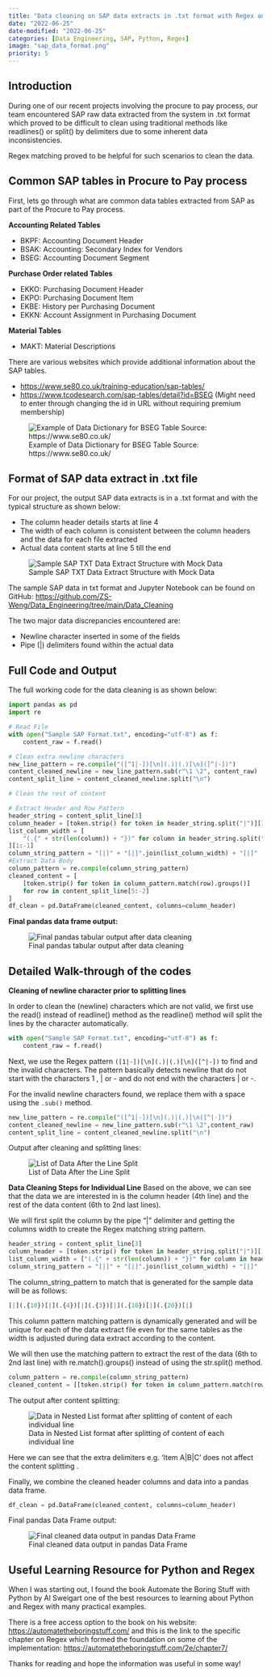 ```yaml
---
title: "Data cleaning on SAP data extracts in .txt format with Regex and Python"
date: "2022-06-25"
date-modified: "2022-06-25"
categories: [Data Engineering, SAP, Python, Regex]
image: "sap_data_format.png"
priority: 5
---
```


## Introduction

During one of our recent projects involving the procure to pay process, our team encountered SAP raw data extracted from the system in .txt format which proved to be difficult to clean using traditional methods like readlines() or split() by delimiters due to some inherent data inconsistencies.

Regex matching proved to be helpful for such scenarios to clean the data.

## Common SAP tables in Procure to Pay process
First, lets go through what are common data tables extracted from SAP as part of the Procure to Pay process.

**Accounting Related Tables**

* BKPF: Accounting Document Header
* BSAK: Accounting: Secondary Index for Vendors
* BSEG: Accounting Document Segment

**Purchase Order related Tables**

* EKKO: Purchasing Document Header
* EKPO: Purchasing Document Item
* EKBE: History per Purchasing Document
* EKKN: Account Assignment in Purchasing Document

**Material Tables**

* MAKT: Material Descriptions

There are various websites which provide additional information about the SAP tables.

* <https://www.se80.co.uk/training-education/sap-tables/>
* <https://www.tcodesearch.com/sap-tables/detail?id=BSEG> (Might need to enter through changing the id in URL without requiring premium membership)

![Example of Data Dictionary for BSEG Table Source: https://www.se80.co.uk/](bseg_table.png)


## Format of SAP data extract in .txt file
For our project, the output SAP data extracts is in a .txt format and with the typical structure as shown below:

* The column header details starts at line 4
* The width of each column is consistent between the column headers and the data for each file extracted
* Actual data content starts at line 5 till the end

![Sample SAP TXT Data Extract Structure with Mock Data](sap_data_format.png)


The sample SAP data in txt format and Jupyter Notebook can be found on GitHub: <https://github.com/ZS-Weng/Data_Engineering/tree/main/Data_Cleaning>

The two major data discrepancies encountered are:

* Newline character inserted in some of the fields
* Pipe (|) delimiters found within the actual data

## Full Code and Output

The full working code for the data cleaning is as shown below:

```python
import pandas as pd
import re

# Read File
with open("Sample SAP Format.txt", encoding="utf-8") as f:
    content_raw = f.read()

# Clean extra newline characters
new_line_pattern = re.compile("([^1|-])[\n](.)|(.)[\n]([^|-])")
content_cleaned_newline = new_line_pattern.sub(r"\1 \2", content_raw)
content_split_line = content_cleaned_newline.split("\n")

# Clean the rest of content

# Extract Header and Row Pattern
header_string = content_split_line[3]
column_header = [token.strip() for token in header_string.split("|")][1:-1]
list_column_width = [
    "(.{" + str(len(column)) + "})" for column in header_string.split("|")
][1:-1]
column_string_pattern = "[|]" + "[|]".join(list_column_width) + "[|]"
#Extract Data Body
column_pattern = re.compile(column_string_pattern)
cleaned_content = [
    [token.strip() for token in column_pattern.match(row).groups()]
    for row in content_split_line[5:-2]
]
df_clean = pd.DataFrame(cleaned_content, columns=column_header)

```

**Final pandas data frame output:**

![Final pandas tabular output after data cleaning](final_pandas_output.png)

## Detailed Walk-through of the codes

**Cleaning of newline character prior to splitting lines**

In order to clean the \n (newline) characters which are not valid, we first use the read() instead of readline() method as the readline() method will split the lines by the \n character automatically.

```python
with open("Sample SAP Format.txt", encoding="utf-8") as f:        
    content_raw = f.read()
```

Next, we use the Regex pattern `([1|-])[\n](.)|(.)[\n]([^|-])` to find and the invalid \n characters. The pattern basically detects newline that do not start with the characters 1 , | or - and do not end with the characters | or -.

For the invalid newline characters found, we replace them with a space using the `.sub()` method.

```python
new_line_pattern = re.compile("([^1|-])[\n](.)|(.)[\n([^|-])")
content_cleaned_newline = new_line_pattern.sub(r"\1 \2",content_raw)
content_split_line = content_cleaned_newline.split("\n")
```
Output after cleaning and splitting lines:

![List of Data After the Line Split](data_after_split.png)

**Data Cleaning Steps for Individual Line**
Based on the above, we can see that the data we are interested in is the column header (4th line) and the rest of the data content (6th to 2nd last lines).

We will first split the column by the pipe “|” delimiter and getting the columns width to create the Regex matching string pattern.

```python
header_string = content_split_line[3]
column_header = [token.strip() for token in header_string.split("|")][1:-1]
list_column_width = ["(.{" + str(len(column)) + "})" for column in header_string.split("|")][1:-1]
column_string_pattern = "[|]" + "[|]".join(list_column_width) + "[|]"
```
The column_string_pattern to match that is generated for the sample data will be as follows:

```python
[|](.{10})[|](.{4})[|](.{3})[|](.{10})[|](.{20})[|]
```
This column pattern matching pattern is dynamically generated and will be unique for each of the data extract file even for the same tables as the width is adjusted during data extract according to the content.

We will then use the matching pattern to extract the rest of the data (6th to 2nd last line) with re.match().groups() instead of using the str.split() method.

```python
column_pattern = re.compile(column_string_pattern)
cleaned_content = [[token.strip() for token in column_pattern.match(row).groups()] for row in content_split_line[5:-2]]
```
The output after content splitting:

![Data in Nested List format after splitting of content of each individual line](output_after_splitting.png)

Here we can see that the extra delimiters e.g. ‘Item A|B|C’ does not affect the content splitting .

Finally, we combine the cleaned header columns and data into a pandas data frame.

```python
df_clean = pd.DataFrame(cleaned_content, columns=column_header)
```
Final pandas Data Frame output:

![Final cleaned data output in pandas Data Frame](final_output.png)

## Useful Learning Resource for Python and Regex
When I was starting out, I found the book Automate the Boring Stuff with Python by Al Sweigart one of the best resources to learning about Python and Regex with many practical examples.

There is a free access option to the book on his website: <https://automatetheboringstuff.com/> and this is the link to the specific chapter on Regex which formed the foundation on some of the implementation: <https://automatetheboringstuff.com/2e/chapter7/>

Thanks for reading and hope the information was useful in some way!
